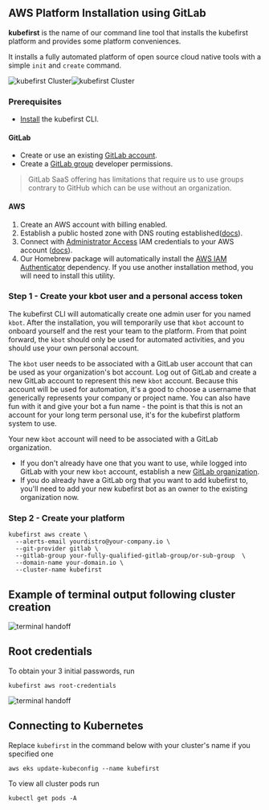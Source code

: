 ## AWS Platform Installation using GitLab

**kubefirst** is the name of our command line tool that installs the kubefirst platform and provides some platform conveniences.

It installs a fully automated platform of open source cloud native tools with a simple `init` and `create` command.

![kubefirst Cluster](../../../img/aws/gitlab/installation-diagram-dark.png#dark-mode)![kubefirst Cluster](../../../img/aws/gitlab/installation-diagram-light.png#light-mode)

### Prerequisites

- [Install](../../../index.mdx#install-the-kubefirst-cli) the kubefirst CLI.

#### GitLab

- Create or use an existing [GitLab account](https://gitlab.com).
- Create a [GitLab group](https://docs.gitlab.com/ee/user/group/) developer permissions.

> GitLab SaaS offering has limitations that require us to use groups contrary to GitHub which can be use without an organization.

#### AWS

1. Create an AWS account with billing enabled.
2. Establish a public hosted zone with DNS routing established([docs](https://docs.aws.amazon.com/Route53/latest/DeveloperGuide/AboutHZWorkingWith.html)).
3. Connect with [Administrator Access](https://console.aws.amazon.com/iam/home?#/policies/arn:aws:iam::aws:policy/AdministratorAccessserviceLevelSummary) IAM credentials to your AWS account ([docs](https://docs.aws.amazon.com/general/latest/gr/aws-sec-cred-types.html#access-keys-and-secret-access-keys)).
4. Our Homebrew package will automatically install the [AWS IAM Authenticator](https://docs.aws.amazon.com/eks/latest/userguide/install-aws-iam-authenticator.html) dependency. If you use another installation method, you will need to install this utility.

### Step 1 - Create your kbot user and a personal access token

The kubefirst CLI will automatically create one admin user for you named `kbot`. After the installation, you will temporarily use that `kbot` account to onboard yourself and the rest your team to the platform. From that point forward, the `kbot` should only be used for automated activities, and you should use your own personal account.

The `kbot` user needs to be associated with a GitLab user account that can be used as your organization's bot account. Log out of GitLab and create a new GitLab account to represent this new `kbot` account. Because this account will be used for automation, it's a good to choose a username that generically represents your company or project name. You can also have fun with it and give your bot a fun name - the point is that this is not an account for your long term personal use, it's for the kubefirst platform system to use.

Your new `kbot` account will need to be associated with a GitLab organization.

- If you don't already have one that you want to use, while logged into GitLab with your new `kbot` account, establish a new [GitLab organization](https://docs.gitlab.com/ee/topics/set_up_organization.html).
- If you do already have a GitLab org that you want to add kubefirst to, you'll need to add your new kubefirst bot as an owner to the existing organization now.

### Step 2 - Create your platform

```shell
kubefirst aws create \
  --alerts-email yourdistro@your-company.io \
  --git-provider gitlab \
  --gitlab-group your-fully-qualified-gitlab-group/or-sub-group  \
  --domain-name your-domain.io \
  --cluster-name kubefirst
```

## Example of terminal output following cluster creation

![terminal handoff](../../../img/aws/gitlab/handoff-screen.png)

## Root credentials

To obtain your 3 initial passwords, run

```shell
kubefirst aws root-credentials
```

![terminal handoff](../../../img/common/kubefirst/root-credentials.png)

## Connecting to Kubernetes

Replace `kubefirst` in the command below with your cluster's name if you specified one

```shell
aws eks update-kubeconfig --name kubefirst
```

To view all cluster pods run

```shell
kubectl get pods -A
```
